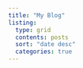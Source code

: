 ```yaml
---
title: "My Blog"
listing: 
  type: grid
  contents: posts
  sort: "date desc"
  categories: true
---
```

